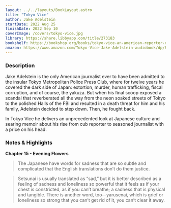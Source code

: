 ```yaml
---
layout: ../../layouts/BookLayout.astro
title: "Tokyo Vice"
author: Jake Adelstein
startDate: 2022 Aug 25
finishDate: 2022 Sep 10
coverImage: /covers/tokyo-vice.jpg
library: https://share.libbyapp.com/title/273183
bookshelf: https://bookshop.org/books/tokyo-vice-an-american-reporter-on-the-police-beat-in-japan/9780307475299
amazon: https://www.amazon.com/Tokyo-Vice-Jake-Adelstein-audiobook/dp/B002TNABR8/
---
```


<ReadingTime
  startDate  = {frontmatter.startDate}
  finishDate = {frontmatter.finishDate}
/>

### Description
Jake Adelstein is the only American journalist ever to have been admitted to the insular Tokyo Metropolitan Police Press Club, where for twelve years he covered the dark side of Japan: extortion, murder, human trafficking, fiscal corruption, and of course, the yakuza. But when his final scoop exposed a scandal that reverberated all the way from the neon soaked streets of Tokyo to the polished Halls of the FBI and resulted in a death threat for him and his family, Adelstein decided to step down. Then, he fought back.

In Tokyo Vice he delivers an unprecedented look at Japanese culture and searing memoir about his rise from cub reporter to seasoned journalist with a price on his head.

### Notes & Highlights
**Chapter 15 - Evening Flowers**
> The Japanese have words for sadness that are so subtle and complicated that the English translations don’t do them justice.

> Setsunai is usually translated as “sad,” but it is better described as a feeling of sadness and loneliness so powerful that it feels as if your chest is constricted, as if you can’t breathe; a sadness that is physical and tangible. There is another word, too—yarusenai, which is grief or loneliness so strong that you can’t get rid of it, you can’t clear it away.


<Fragment slot="buy">
  <BuyBook
    library   = {frontmatter.library}
    bookshelf = {frontmatter.bookshelf}
    amazon    = {frontmatter.amazon}
  />
</Fragment>
